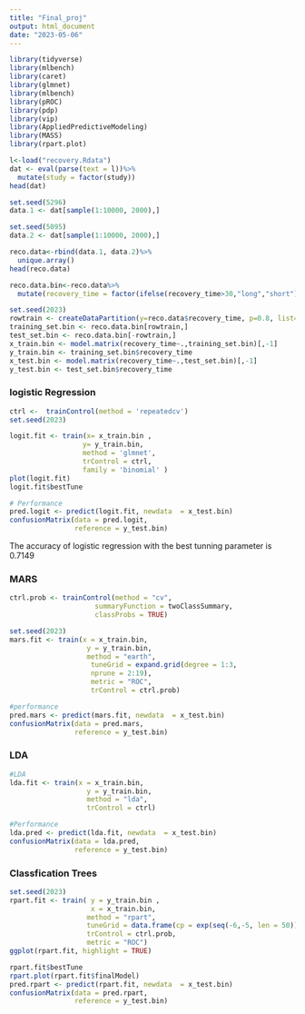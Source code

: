 ```yaml
---
title: "Final_proj"
output: html_document
date: "2023-05-06"
---
```

```r
library(tidyverse)
library(mlbench)
library(caret)
library(glmnet)
library(mlbench)
library(pROC)
library(pdp)
library(vip)
library(AppliedPredictiveModeling)
library(MASS)
library(rpart.plot)
```

```r
l<-load("recovery.Rdata")
dat <- eval(parse(text = l))%>%
  mutate(study = factor(study))
head(dat)

set.seed(5296)
data.1 <- dat[sample(1:10000, 2000),]
```

```r
set.seed(5095)
data.2 <- dat[sample(1:10000, 2000),] 
```

```r
reco.data<-rbind(data.1, data.2)%>%
  unique.array()
head(reco.data)
```


```r
reco.data.bin<-reco.data%>%
  mutate(recovery_time = factor(ifelse(recovery_time>30,"long","short")))
```

```r
set.seed(2023)
rowtrain <- createDataPartition(y=reco.data$recovery_time, p=0.8, list=FALSE)
training_set.bin <- reco.data.bin[rowtrain,]
test_set.bin <- reco.data.bin[-rowtrain,]
x_train.bin <- model.matrix(recovery_time~.,training_set.bin)[,-1]
y_train.bin <- training_set.bin$recovery_time
x_test.bin <- model.matrix(recovery_time~.,test_set.bin)[,-1]
y_test.bin <- test_set.bin$recovery_time
```

### logistic Regression
```r
ctrl <-  trainControl(method = 'repeatedcv')
set.seed(2023)

logit.fit <- train(x= x_train.bin , 
                  y= y_train.bin, 
                  method = 'glmnet',
                  trControl = ctrl,
                  family = 'binomial' )
plot(logit.fit)
logit.fit$bestTune
```

```r
# Performance
pred.logit <- predict(logit.fit, newdata  = x_test.bin)
confusionMatrix(data = pred.logit,
                reference = y_test.bin)
```
The accuracy of logistic regression with the best tunning parameter is 0.7149


### MARS
```r

ctrl.prob <- trainControl(method = "cv",
                     summaryFunction = twoClassSummary,
                     classProbs = TRUE) 
```

```r
set.seed(2023)
mars.fit <- train(x = x_train.bin,
                   y = y_train.bin,
                   method = "earth",
                    tuneGrid = expand.grid(degree = 1:3,
                    nprune = 2:19),
                    metric = "ROC",
                    trControl = ctrl.prob)
```

```r
#performance
pred.mars <- predict(mars.fit, newdata  = x_test.bin)
confusionMatrix(data = pred.mars,
                reference = y_test.bin)
```
### LDA
```r
#LDA
lda.fit <- train(x = x_train.bin,
                   y = y_train.bin,
                   method = "lda",
                   trControl = ctrl)
```

```r

#Performance
lda.pred <- predict(lda.fit, newdata  = x_test.bin)
confusionMatrix(data = lda.pred,
                reference = y_test.bin)

```

### Classfication Trees
```r
set.seed(2023)
rpart.fit <- train( y = y_train.bin ,
                    x = x_train.bin,
                   method = "rpart",
                   tuneGrid = data.frame(cp = exp(seq(-6,-5, len = 50))),
                   trControl = ctrl.prob,
                   metric = "ROC")
ggplot(rpart.fit, highlight = TRUE)

```

```r
rpart.fit$bestTune
rpart.plot(rpart.fit$finalModel)
pred.rpart <- predict(rpart.fit, newdata  = x_test.bin)
confusionMatrix(data = pred.rpart,
                reference = y_test.bin)


```